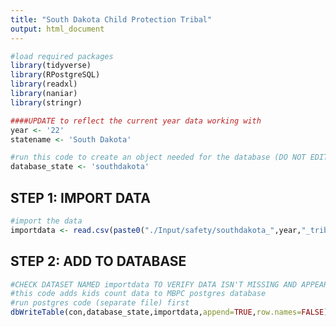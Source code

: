 ```yaml
---
title: "South Dakota Child Protection Tribal"
output: html_document
---
```


```r
#load required packages
library(tidyverse)
library(RPostgreSQL)
library(readxl)
library(naniar)
library(stringr)
```


```r
####UPDATE to reflect the current year data working with
year <- '22'
statename <- 'South Dakota'

#run this code to create an object needed for the database (DO NOT EDIT)
database_state <- 'southdakota'
```



## STEP 1: IMPORT DATA
```r
#import the data
importdata <- read.csv(paste0("./Input/safety/southdakota_",year,"_tribaldssdata.csv")) 
```


## STEP 2: ADD TO DATABASE
```r
#CHECK DATASET NAMED importdata TO VERIFY DATA ISN'T MISSING AND APPEARS CORRECT
#this code adds kids count data to MBPC postgres database
#run postgres code (separate file) first
dbWriteTable(con,database_state,importdata,append=TRUE,row.names=FALSE)
```

